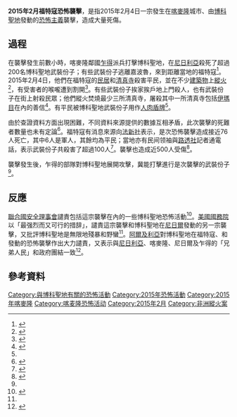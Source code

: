 {{UTC+1}}
{{NoteTA|G1=地名|1=zh-cn:弗托科尔;zh-tw:佛托科;zh-hk:福特寇}}
{{Infobox civilian attack
|title=2015年2月福特寇恐怖襲擊
|location={{flag|Cameroon}}[[極北區|極北區]]{{link-en|福特寇|Fotokol}}
|date=2015年2月4日
|perp=[[博科聖地|博科聖地]]
|fatalities=近76人／超過100人
|injuries=近500人
}}
{{Campaignbox 喀麥隆博科聖地叛亂}}
{{external media
|image1=[http://www.cameroonjournal.com/wp-content/uploads/2015/02/boko-haram_10.jpg 多名死者伏屍地上]
}}
'''2015年2月福特寇恐怖襲擊'''，是指2015年2月4日一宗發生在[[喀麥隆|喀麥隆]]城市{{link-en|福特寇|Fotokol}}、由[[博科聖地|博科聖地]]發動的[[恐怖主義|恐怖主義]]襲擊，造成大量死傷。

== 過程 ==
在襲擊發生前數小時，喀麥隆鄰國[[乍得|乍得]]派兵打擊博科聖地，在[[尼日利亞|尼日利亞]]{{link-en|嘉波魯|Gamboru}}殺死了超過200名博科聖地武裝份子；有些武裝份子逃離嘉波魯，來到距離當地{{convert|500|yd}}的福特寇<ref name=war>{{cite news |author1=Thomas Barrabi |title=Boko Haram Massacres Civilians, Burns Down Mosque In Cameroon Days Before Nigeria Presidential Election |url=http://www.ibtimes.com/boko-haram-massacres-civilians-burns-down-mosque-cameroon-days-nigeria-presidential-1805036 |accessdate=2015-09-19 |agency=International Business Times |date=2015-02-04 |archiveurl=https://archive.is/20150919023633/http://www.ibtimes.com/boko-haram-massacres-civilians-burns-down-mosque-cameroon-days-nigeria-presidential-1805036 |archivedate=2015-09-19 |deadurl=no }}</ref>。2015年2月4日，他們在福特寇的[[民居|民居]]和[[清真寺|清真寺]]殺害平民，並在不少[[建築物|建築物]]上[[縱火|縱火]]<ref>{{cite news |title=Boko Haram 'kill 70' in Cameroon border town of Fotokol |url=http://www.bbc.com/news/world-africa-31141097 |accessdate=2015-09-18 |agency=BBC |date=2015-02-04 |archiveurl=https://archive.is/20150205011826/http://www.bbc.com/news/world-africa-31141097 |archivedate=2015-02-05 |deadurl=no }}</ref>，有受害者的喉嚨遭到割開<ref>{{cite news |title=Boko Haram kills dozens in rampage after Chad offensive |url=http://www.dailymail.co.uk/wires/afp/article-2939154/Cameroon-troops-clash-Boko-Haram-border-town.html |accessdate=2015-09-18 |date=2015-02-05 |archiveurl=https://archive.is/20150918163545/http://www.dailymail.co.uk/wires/afp/article-2939154/Cameroon-troops-clash-Boko-Haram-border-town.html |archivedate=2015-09-18 |deadurl=no }}</ref>。有些武裝份子挨家挨戶地上門殺人，也有武裝份子在街上射殺民眾；他們縱火焚燒最少三所清真寺，屠殺其中一所清真寺包括[[伊瑪目|伊瑪目]]在內的善信<ref>{{cite news |author1=Aminu Abubakar |title=Boko Haram massacres scores in Cameroon town, residents say |url=http://edition.cnn.com/2015/02/04/world/boko-haram-attack/ |accessdate=2015-09-18 |agency=CNN |date=2015-02-05 |archiveurl=https://archive.is/20150918172305/http://edition.cnn.com/2015/02/04/world/boko-haram-attack/ |archivedate=2015-09-18 |deadurl=no }}</ref>。有平民被博科聖地武裝份子用作[[人肉盾牌|人肉盾牌]]<ref name=USA/>。

由於查證資料方面出現困難，不同資料來源提供的數據互相矛盾，此次襲擊的死難者數量也未有定論<ref>{{cite news |author1=Yerima Kini Nsom |title=How Boko Haram Littered Fotokol Mosques With Corpses |url=http://www.cameroonpostline.com/how-boko-haram-littered-fotokol-mosques-with-corpses/ |accessdate=2015-09-19 |agency=Cameroon Postline |date=2015-02-10 |archiveurl=https://archive.is/20150919020403/http://www.cameroonpostline.com/how-boko-haram-littered-fotokol-mosques-with-corpses/ |archivedate=2015-09-19 |deadurl=yes }}</ref>。福特寇有消息來源向[[法新社|法新社]]表示，是次恐怖襲擊造成接近76人死亡，其中6人是軍人，其餘均為平民；當地亦有民间领袖與[[路透社|路透社]]記者通電話，表示武裝份子共殺害了超過100人<ref>{{cite news |title=Boko Haram massacre reported in Cameroon town |url=http://www.aljazeera.com/news/2015/02/dozens-reported-killed-boko-haram-raid-cameroon-150204204704396.html |accessdate=2015-09-18 |agency=Al Jazeera |date=2015-02-05 |archiveurl=https://archive.is/20150918161722/http://www.aljazeera.com/news/2015/02/dozens-reported-killed-boko-haram-raid-cameroon-150204204704396.html |archivedate=2015-09-18 |deadurl=no }}</ref>。襲擊也造成近500人受傷<ref name=USA>{{cite news |title=Boko Haram fighters attack town in Niger |url=http://www.cbc.ca/news/world/boko-haram-fighters-attack-town-in-niger-1.2947445 |accessdate=2015-09-19 |agency=The Associated Press |date=2015-02-06 |archiveurl=https://archive.is/20150919042901/http://www.cbc.ca/news/world/boko-haram-fighters-attack-town-in-niger-1.2947445 |archivedate=2015-09-19 |deadurl=no }}</ref>。

襲擊發生後，乍得的部隊對博科聖地展開攻擊，冀能打擊進行是次襲擊的武裝份子<ref name=war/>。

== 反應 ==
[[聯合國安全理事會|聯合國安全理事會]]譴責包括這宗襲擊在內的一些博科聖地恐怖活動<ref>{{cite news |title=Security Council condemns Boko Haram attacks along Chad-Cameroon border |url=http://www.un.org/apps/news/story.asp?NewsID=50012 |accessdate=2015-09-19 |agency=United Nations News Centre |date=2015-02-05 |archiveurl=https://archive.is/20150919072343/http://www.un.org/apps/news/story.asp?NewsID=50012%23.Vf0NduLLfK4 |archivedate=2015-09-19 |deadurl=no }}</ref>。[[美國國務院|美國國務院]]以「最强烈而又可行的措辞」，譴責這宗襲擊和博科聖地在[[尼日爾|尼日爾]]發動的另一宗襲擊，又批評博科聖地是無限地殘暴和野蠻<ref name=USA />。[[阿爾及利亞|阿爾及利亞]]對博科聖地在福特寇、{{link-en|博索|Bosso, Niger}}和{{link-en|迪法|Diffa}}發動的恐怖襲擊作出大力譴責，又表示與[[尼日利亞|尼日利亞]]、喀麥隆、尼日爾及乍得的「兄弟人民」和政府團結一致<ref>{{cite news |title=Algeria vigorously condemns Boko Haram’s terrorist attacks in Cameroon, Niger |url=http://www.aps.dz/en/algeria/6000-algeria-vigourously-condemns-boko-haram%E2%80%99s-terrorist-attacks-in-cameroun,-niger |accessdate=2015-09-19 |agency=ALGERIA PRESS SERVICE |date=2015-02-07 |archiveurl=https://archive.is/20150919052025/http://www.aps.dz/en/algeria/6000-algeria-vigourously-condemns-boko-haram%E2%80%99s-terrorist-attacks-in-cameroun,-niger |archivedate=2015-09-19 |deadurl=yes }}</ref>。

== 參考資料 ==
{{reflist|2}}

[[Category:與博科聖地有關的恐怖活動|Category:與博科聖地有關的恐怖活動]]
[[Category:2015年恐怖活動|Category:2015年恐怖活動]]
[[Category:2015年喀麥隆|Category:2015年喀麥隆]]
[[Category:喀麦隆恐怖活动|Category:喀麦隆恐怖活动]]
[[Category:2015年2月|Category:2015年2月]]
[[Category:非洲縱火案|Category:非洲縱火案]]